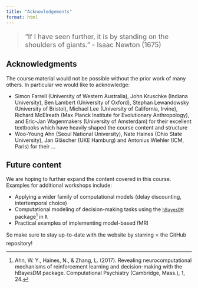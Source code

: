 ```yaml
---
title: "Acknowledgements"
format: html
---
```


::: {.quote-large style="font-size: 1.3em"}
> “If I have seen further, it is by standing on the shoulders of giants.” - Isaac Newton (1675)
:::

## Acknowledgments

The course material would not be possible without the prior work of many others. In particular we would like to acknowledge:

- Simon Farrell (University of Western Australia), John Kruschke (Indiana University), Ben Lambert (University of Oxford), Stephan Lewandowsky (University of Bristol), Michael Lee (University of California, Irvine), Richard McElreath (Max Planck Institute for Evolutionary Anthropology), and Eric-Jan Wagenmakers (University of Amsterdam) for their excellent textbooks which have heavily shaped the course content and structure
- Woo-Young Ahn (Seoul National University), Nate Haines (Ohio State University), Jan Gläscher (UKE Hamburg) and Antonius Wiehler (ICM, Paris) for their ...

## Future content

We are hoping to further expand the content covered in this course. Examples for additional workshops include: 

- Applying a wider family of computational models (delay discounting, intertemporal choice)
- Computational modeling of decision-making tasks using the [`hBayesDM`](https://ccs-lab.github.io/hBayesDM/index.html) package[^1] in `R` 
- Practical examples of implementing model-based fMRI

[^1]: Ahn, W. Y., Haines, N., & Zhang, L. (2017). Revealing neurocomputational mechanisms of reinforcement learning and decision-making with the hBayesDM package. Computational Psychiatry (Cambridge, Mass.), 1, 24.

So make sure to stay up-to-date with the website by starring ⭐ the GitHub repository!